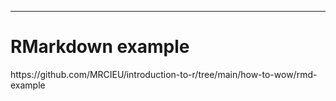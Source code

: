 ---

# RMarkdown example

https://github.com/MRCIEU/introduction-to-r/tree/main/how-to-wow/rmd-example
